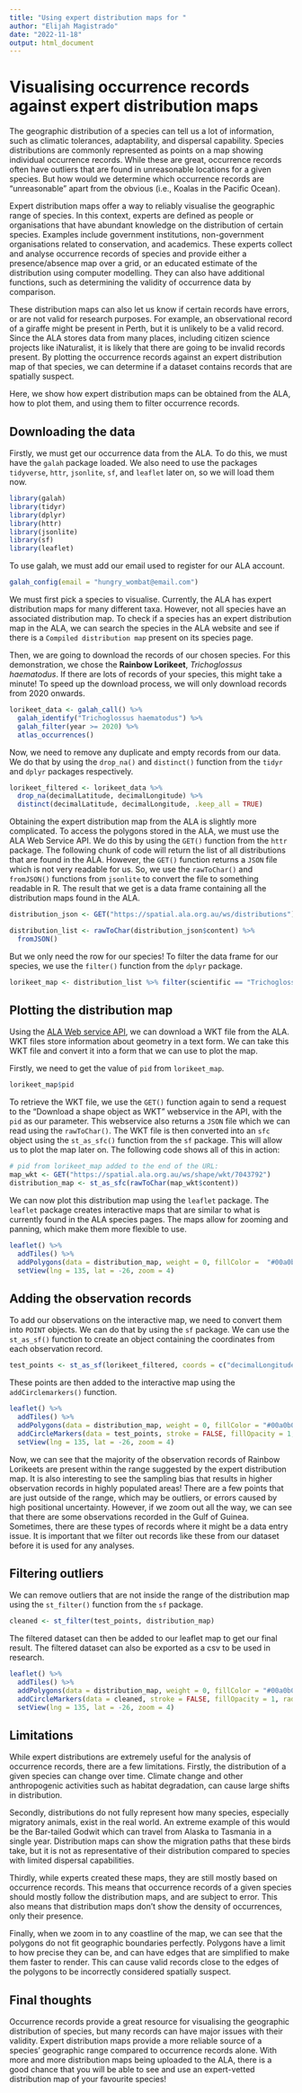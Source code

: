 ```yaml
---
title: "Using expert distribution maps for "
author: "Elijah Magistrado"
date: "2022-11-18"
output: html_document
---
```


# Visualising occurrence records against expert distribution maps

The geographic distribution of a species can tell us a lot of information, such as climatic tolerances, adaptability, and dispersal capability. Species distributions are commonly represented as points on a map showing individual occurrence records. While these are great, occurrence records often have outliers that are found in unreasonable locations for a given species. But how would we determine which occurrence records are "unreasonable" apart from the obvious (i.e., Koalas in the Pacific Ocean).

Expert distribution maps offer a way to reliably visualise the geographic range of species. In this context, experts are defined as people or organisations that have abundant knowledge on the distribution of certain species. Examples include government institutions, non-government organisations related to conservation, and academics. These experts collect and analyse occurrence records of species and provide either a presence/absence map over a grid, or an educated estimate of the distribution using computer modelling. They can also have additional functions, such as determining the validity of occurrence data by comparison.

These distribution maps can also let us know if certain records have errors, or are not valid for research purposes. For example, an observational record of a giraffe might be present in Perth, but it is unlikely to be a valid record. Since the ALA stores data from many places, including citizen science projects like iNaturalist, it is likely that there are going to be invalid records present. By plotting the occurrence records against an expert distribution map of that species, we can determine if a dataset contains records that are spatially suspect.

Here, we show how expert distribution maps can be obtained from the ALA, how to plot them, and using them to filter occurrence records.

## Downloading the data

Firstly, we must get our occurrence data from the ALA. To do this, we must have the `galah` package loaded. We also need to use the packages `tidyverse`, `httr`, `jsonlite`, `sf`, and `leaflet` later on, so we will load them now.

```r
library(galah)
library(tidyr)
library(dplyr)
library(httr)
library(jsonlite)
library(sf)
library(leaflet)
```

To use galah, we must add our email used to register for our ALA account.

```r
galah_config(email = "hungry_wombat@email.com")
```

We must first pick a species to visualise. Currently, the ALA has expert distribution maps for many different taxa. However, not all species have an associated distribution map. To check if a species has an expert distribution map in the ALA, we can search the species in the ALA website and see if there is a `Compiled distribution map` present on its species page.

Then, we are going to download the records of our chosen species. For this demonstration, we chose the **Rainbow Lorikeet**, *Trichoglossus haematodus*. If there are lots of records of your species, this might take a minute! To speed up the download process, we will only download records from 2020 onwards.

```r
lorikeet_data <- galah_call() %>% 
  galah_identify("Trichoglossus haematodus") %>% 
  galah_filter(year >= 2020) %>% 
  atlas_occurrences()
```

Now, we need to remove any duplicate and empty records from our data. We do that by using the `drop_na()` and `distinct()` function from the `tidyr` and `dplyr` packages respectively.

```r
lorikeet_filtered <- lorikeet_data %>% 
  drop_na(decimalLatitude, decimalLongitude) %>% 
  distinct(decimalLatitude, decimalLongitude, .keep_all = TRUE)
```

Obtaining the expert distribution map from the ALA is slightly more complicated. To access the polygons stored in the ALA, we must use the ALA Web Service API. We do this by using the `GET()` function from the `httr` package. The following chunk of code will return the list of all distributions that are found in the ALA. However, the `GET()` function returns a `JSON` file which is not very readable for us. So, we use the `rawToChar()` and `fromJSON()` functions from `jsonlite` to convert the file to something readable in R. The result that we get is a data frame containing all the distribution maps found in the ALA.

```r
distribution_json <- GET("https://spatial.ala.org.au/ws/distributions")

distribution_list <- rawToChar(distribution_json$content) %>% 
  fromJSON()
```

But we only need the row for our species! To filter the data frame for our species, we use the `filter()` function from the `dplyr` package.

```r
lorikeet_map <- distribution_list %>% filter(scientific == "Trichoglossus haematodus")
```

## Plotting the distribution map

Using the [ALA Web service API](https://api.ala.org.au/), we can download a WKT file from the ALA. WKT files store information about geometry in a text form. We can take this WKT file and convert it into a form that we can use to plot the map.

Firstly, we need to get the value of `pid` from `lorikeet_map`.

```r
lorikeet_map$pid
```

To retrieve the WKT file, we use the `GET()` function again to send a request to the "Download a shape object as WKT" webservice in the API, with the `pid` as our parameter. This webservice also returns a `JSON` file which we can read using the `rawToChar()`. The WKT file is then converted into an `sfc` object using the `st_as_sfc()` function from the `sf` package. This will allow us to plot the map later on. The following code shows all of this in action:

```r
# pid from lorikeet_map added to the end of the URL:
map_wkt <- GET("https://spatial.ala.org.au/ws/shape/wkt/7043792")
distribution_map <- st_as_sfc(rawToChar(map_wkt$content))
```

We can now plot this distribution map using the `leaflet` package. The `leaflet` package creates interactive maps that are similar to what is currently found in the ALA species pages. The maps allow for zooming and panning, which make them more flexible to use.

```r
leaflet() %>% 
  addTiles() %>% 
  addPolygons(data = distribution_map, weight = 0, fillColor =  "#00a0b0", fillOpacity = 1) %>%
  setView(lng = 135, lat = -26, zoom = 4)
```

## Adding the observation records

To add our observations on the interactive map, we need to convert them into `POINT` objects. We can do that by using the `sf` package. We can use the `st_as_sf()` function to create an object containing the coordinates from each observation record.

```r
test_points <- st_as_sf(lorikeet_filtered, coords = c("decimalLongitude", "decimalLatitude"))
```

These points are then added to the interactive map using the `addCirclemarkers()` function.

```r
leaflet() %>% 
  addTiles() %>% 
  addPolygons(data = distribution_map, weight = 0, fillColor = "#00a0b0", fillOpacity = 1) %>% 
  addCircleMarkers(data = test_points, stroke = FALSE, fillOpacity = 1, radius = 3, color = "#C44D34") %>% 
  setView(lng = 135, lat = -26, zoom = 4)
```

Now, we can see that the majority of the observation records of Rainbow Lorikeets are present within the range suggested by the expert distribution map. It is also interesting to see the sampling bias that results in higher observation records in highly populated areas! There are a few points that are just outside of the range, which may be outliers, or errors caused by high positional uncertainty. However, if we zoom out all the way, we can see that there are some observations recorded in the Gulf of Guinea. Sometimes, there are these types of records where it might be a data entry issue. It is important that we filter out records like these from our dataset before it is used for any analyses.

## Filtering outliers

We can remove outliers that are not inside the range of the distribution map using the `st_filter()` function from the `sf` package.

```r
cleaned <- st_filter(test_points, distribution_map)
```

The filtered dataset can then be added to our leaflet map to get our final result. The filtered dataset can also be exported as a csv to be used in research.

```r
leaflet() %>% 
  addTiles() %>% 
  addPolygons(data = distribution_map, weight = 0, fillColor = "#00a0b0", fillOpacity = 1) %>% 
  addCircleMarkers(data = cleaned, stroke = FALSE, fillOpacity = 1, radius = 3, color = "#C44D34") %>% 
  setView(lng = 135, lat = -26, zoom = 4)
```

## Limitations

While expert distributions are extremely useful for the analysis of occurrence records, there are a few limitations. Firstly, the distribution of a given species can change over time. Climate change and other anthropogenic activities such as habitat degradation, can cause large shifts in distribution.

Secondly, distributions do not fully represent how many species, especially migratory animals, exist in the real world. An extreme example of this would be the Bar-tailed Godwit which can travel from Alaska to Tasmania in a single year. Distribution maps can show the migration paths that these birds take, but it is not as representative of their distribution compared to species with limited dispersal capabilities.

Thirdly, while experts created these maps, they are still mostly based on occurrence records. This means that occurrence records of a given species should mostly follow the distribution maps, and are subject to error. This also means that distribution maps don't show the density of occurrences, only their presence.

Finally, when we zoom in to any coastline of the map, we can see that the polygons do not fit geographic boundaries perfectly. Polygons have a limit to how precise they can be, and can have edges that are simplified to make them faster to render. This can cause valid records close to the edges of the polygons to be incorrectly considered spatially suspect.

## Final thoughts

Occurrence records provide a great resource for visualising the geographic distribution of species, but many records can have major issues with their validity. Expert distribution maps provide a more reliable source of a species' geographic range compared to occurrence records alone. With more and more distribution maps being uploaded to the ALA, there is a good chance that you will be able to see and use an expert-vetted distribution map of your favourite species!
